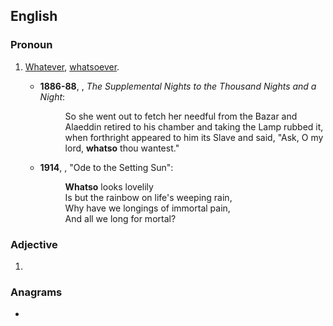 ==English==

===Pronoun===
{{en-pron}}

# {{lb|en|obsolete}} [[whatever|Whatever]], [[whatsoever]].
#* '''1886-88''', {{w|Richard F. Burton}}, ''The Supplemental Nights to the Thousand Nights and a Night'':
#*: So she went out to fetch her needful from the Bazar and Alaeddin retired to his chamber and taking the Lamp rubbed it, when forthright appeared to him its Slave and said, "Ask, O my lord, '''whatso''' thou wantest."
#* '''1914''', {{w|Francis Thompson}}, "Ode to the Setting Sun":
#*: '''Whatso''' looks lovelily<br>Is but the rainbow on life's weeping rain,<br>Why have we longings of immortal pain,<br>And all we long for mortal?

===Adjective===
{{en-adj|-}}

# {{lb|en|obsolete}} {{n-g|Clipping of {{m|en|whatsoever}}.}} {{rfex|lang=en}}

===Anagrams===
* {{anagrams|en|a=ahostw|hot saw|so what}}
